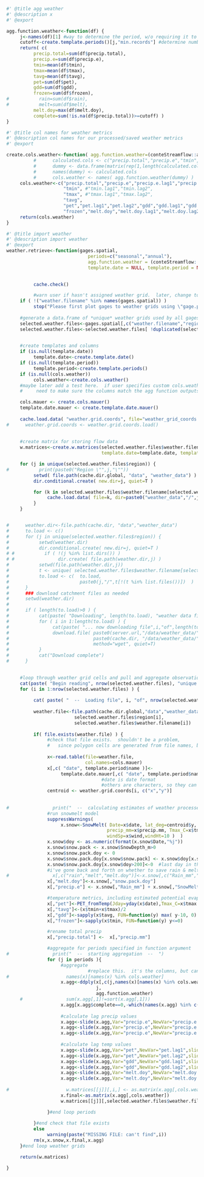 ```r
#' @title agg weather 
#' @description x 
#' @export

agg.function.weather<-function(df) {
     j<-names(df)[1] #way to determine the period, w/o requiring it to be passed as parameter, so only one paramter is needed
     cutoff<-create.template.periods()[j,"min.records"] #determine number of records for this periods to be considered "complete"
     return( c(
          precip.total=sum(df$precip.total),
          precip.e=sum(df$precip.e),
          tmin=mean(df$tmin),
          tmax=mean(df$tmax),
          tavg=mean(df$tavg),
          pet=sum(df$pet),
          gdd=sum(df$gdd),
          frozen=sum(df$frozen),
#           rain=sum(df$rain),
#           melt=sum(df$melt),
          melt.doy=max(df$melt.doy),
          complete=sum(!is.na(df$precip.total))>=cutoff) )
}

```

```r
#' @title col names for weather metrics
#' @description col names for our processed/saved weather metrics
#' @export

create.cols.weather<-function( agg.function.weather=(conteStreamflow::agg.function.weather) ) {
          #      calculated.cols <- c("precip.total","precip.e","tmin","tmax","tavg","pet","gdd","frozen","melt.doy")
          #      dummy <- data.frame(matrix(rep(1,length(calculated.cols)),nrow=1))
          #      names(dummy) <- calculated.cols
          #      cols.weather <- names( agg.function.weather(dummy) ) 
     cols.weather<-c("precip.total","precip.e","precip.e.lag1","precip.e.lag2","precip.e.lag3",
                     "tmin", #"tmin.lag1","tmin.lag2",
                     "tmax", #"tmax.lag1","tmax.lag2",
                     "tavg",
                     "pet","pet.lag1","pet.lag2","gdd","gdd.lag1","gdd.lag2",
                     "frozen","melt.doy","melt.doy.lag1","melt.doy.lag2")
     return(cols.weather)
}

```

```r
#' @title import weather 
#' @description import weather
#' @export
weather.retrieve<-function(gages.spatial, 
                              periods=c("seasonal","annual"),
                              agg.function.weather = (conteStreamflow::agg.function.weather), 
                              template.date = NULL, template.period = NULL, cols.weather = NULL ) { 

       
          cache.check()

          #warn user if hasn't assigned weather grid.  later, change to just call function to assign weather grid if it hasn't been done already
     if ( !("weather.filename" %in% names(gages.spatial)) )
          stop("Please first plot gages to weather grids using \"gage.place.weather.grid\" ")
     
     #generate a data.frame of *unique* weather grids used by all gages
     selected.weather.files<-gages.spatial[,c("weather.filename","region")]
     selected.weather.files<-selected.weather.files[ !duplicated(selected.weather.files$weather.filename), ]

     
     #create templates and columns 
     if (is.null(template.date))
          template.date<-create.template.date()
     if (is.null(template.period))
          template.period<-create.template.periods()
     if (is.null(cols.weather))
          cols.weather<-create.cols.weather()
     #maybe later add a test here.  if user specifies custom cols.weather and agg.function, 
     #     need to make sure the columns match the agg function outputs

     cols.mauer <- create.cols.mauer()     
     template.date.mauer <- create.template.date.mauer()
     
     cache.load.data( "weather.grid.coords", file="weather_grid_coords.rdata", dir="weather_grid" )
#      weather.grid.coords <- weather.grid.coords.load()
     
     
     #create matrix for storing flow data
     w.matrices<-create.w.matrices(selected.weather.files$weather.filename, periods=periods,
                                   template.date=template.date, template.period=template.period, cols.weather=cols.weather)

     for (j in unique(selected.weather.files$region)) {
#           print(paste0("Region \"",j,"\""))
          setwd( file.path(cache.dir.global, "data", "weather_data") )
          dir.conditional.create( new.dir=j, quiet=T )

          for (k in selected.weather.files$weather.filename[selected.weather.files$region==j]) {
               cache.load.data( file=k, dir=paste0("weather_data","/",j), cache.only=T, quiet=T )
          }
     }


#      weather.dir<-file.path(cache.dir, "data","weather_data")
#      to.load <- c()
#      for (j in unique(selected.weather.files$region)) {
#           setwd(weather.dir)
#           dir.conditional.create( new.dir=j, quiet=T )
# #           if ( !(j %in% list.dirs()) )
# #                dir.create( file.path(weather.dir,j) )
#           setwd(file.path(weather.dir,j))
#           t <- unique( selected.weather.files$weather.filename[selected.weather.files$region==j] )
#           to.load <- c(  to.load, 
#                          paste0(j,"/",t[!(t %in% list.files())])  )
#      }
#      ### download catchment files as needed
#      setwd(weather.dir)
#      
#      if ( length(to.load)>0 ) {
#           cat(paste( "Downloading", length(to.load), "weather data files. (This will be cached locally for future use.)"  ))
#           for ( i in 1:length(to.load) ) {
#                cat(paste( "... now downloading file",i,"of",length(to.load)  ))
#                download.file( paste0(server.url,"/data/weather_data/",to.load[i]),
#                               paste0(cache.dir, "/data/weather_data/",to.load[i]), 
#                               method="wget", quiet=T)
#           }
#           cat("Download complete")
#      }

     
     #loop through weather grid cells and pull and aggregate observation records
     cat(paste( "Begin reading", nrow(selected.weather.files), "unique weather files used for",nrow(gages.spatial),"gages","\n" ))
     for (i in 1:nrow(selected.weather.files) ) {
     
          cat( paste( "  --  Loading file", i, "of", nrow(selected.weather.files), "  --  \n" ))
                    
          weather.file<-file.path(cache.dir.global,"data","weather_data", 
                         selected.weather.files$region[i],
                         selected.weather.files$weather.filename[i])        
                    
          if( file.exists(weather.file) ) { 
               #check that file exists.  shouldn't be a problem, 
               #   since polygon cells are generated from file names, but just want to make sure
               
               x<-read.table(file=weather.file,
                             col.names=cols.mauer)
               x[,c( "date", template.period$name )]<- 
                    template.date.mauer[,c( "date", template.period$name )]
                                   #date is date format  
                                   #others are characters, so they can be used as col names
               centroid <- weather.grid.coords[i, c("x","y")]
               
               
#                print("  --  calculating estimates of weather processes --  ")
               #run snowmelt model
               suppressWarnings(
                    x.snow<-SnowMelt( Date=x$date, lat_deg=centroid$y,
                                     precip_mm=x$precip.mm, Tmax_C=x$tmax, Tmin_C=x$tmin,
                                     windSp=x$wind,windHt=10 )  )
               x.snow$doy <- as.numeric(format(x.snow$Date,"%j"))
               x.snow$snow.pack <- x.snow$SnowDepth_m>0
               x.snow$snow.pack.doy <- 0
               x.snow$snow.pack.doy[x.snow$snow.pack] <- x.snow$doy[x.snow$snow.pack]
               x.snow$snow.pack.doy[x.snow$doy>200]<-0  #last day in the *spring* for which there is some snow pack
               #i've gone back and forth on whether to save rain & melt, or just effective precip
#                x[,c("rain","melt","melt.doy")]<-x.snow[,c("Rain_mm","SnowMelt_mm", "snow.pack.doy")]
               x[,"melt.doy"]<-x.snow[,"snow.pack.doy"]
               x[,"precip.e"] <- x.snow[,"Rain_mm"] + x.snow[,"SnowMelt_mm"]

               #temperature metrics, including estimated potential evapotranspiration and gdd
               x[,"pet"]<-PET_fromTemp(Jday=yday(x$date),Tmax_C=x$tmax ,Tmin_C=x$tmin, lat_radians=centroid$y*pi/180)
               x[,"tavg"]<-(x$tmin+x$tmax)/2
               x[,"gdd"]<-sapply(x$tavg, FUN=function(y) max( y-10, 0) )
               x[,"frozen"]<-sapply(x$tmin, FUN=function(y) y<=0)

               #rename total precip
               x[,"precip.total"] <-  x[,"precip.mm"]

               #aggregate for periods specified in function argument
#                print("  --  starting aggregation  --  ")
               for (j in periods ){ 
                    #aggregate
                              #replace this.  it's the columns, but can't use cols template, because doesn't include lags...
#                     names(x)[names(x) %in% cols.weather]
                    x.agg<-ddply(x[,c(j,names(x)[names(x) %in% cols.weather])],
                                 j, 
                                 agg.function.weather)
     #                sum(x.agg[,1]!=sort(x.agg[,1]))
                    x.agg[x.agg$complete==0,-which(names(x.agg) %in% c(j,"complete"))]<-NA 
     
                    #calculate lag precip values
                    x.agg<-slide(x.agg,Var="precip.e",NewVar="precip.e.lag1",slideBy=-1,reminder=F)
                    x.agg<-slide(x.agg,Var="precip.e",NewVar="precip.e.lag2",slideBy=-2,reminder=F)
                    x.agg<-slide(x.agg,Var="precip.e",NewVar="precip.e.lag3",slideBy=-3,reminder=F) #not really used, but might as well calculate it just in case
                    
                    #calculate lag temp values
                    x.agg<-slide(x.agg,Var="pet",NewVar="pet.lag1",slideBy=-1,reminder=F)
                    x.agg<-slide(x.agg,Var="pet",NewVar="pet.lag2",slideBy=-2,reminder=F)
                    x.agg<-slide(x.agg,Var="gdd",NewVar="gdd.lag1",slideBy=-1,reminder=F)
                    x.agg<-slide(x.agg,Var="gdd",NewVar="gdd.lag2",slideBy=-2,reminder=F)
                    x.agg<-slide(x.agg,Var="melt.doy",NewVar="melt.doy.lag1",slideBy=-1,reminder=F)
                    x.agg<-slide(x.agg,Var="melt.doy",NewVar="melt.doy.lag2",slideBy=-2,reminder=F)
     
#                     w.matrices[[j]][,i,] <- as.matrix(x.agg[,cols.weather])
                    x.final<-as.matrix(x.agg[,cols.weather])
                    w.matrices[[j]][,selected.weather.files$weather.filename[i],]<-x.final

               }#end loop periods
               
          }#end check that file exists
          else
               warning(paste("MISSING FILE: can't find",i))
          rm(x,x.snow,x.final,x.agg)
     }#end loop weather grids

     return(w.matrices)

}


```

